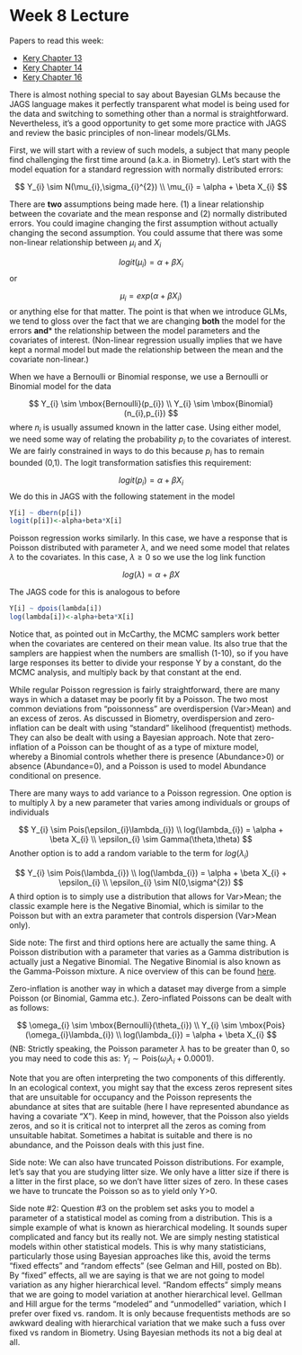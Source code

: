 Week 8 Lecture
========================================================

Papers to read this week:

* [Kery Chapter 13](https://github.com/hlynch/Bayesian2020/tree/master/_data/KeryChapter13.pdf)
* [Kery Chapter 14](https://github.com/hlynch/Bayesian2020/tree/master/_data/KeryChapter14.pdf)
* [Kery Chapter 16](https://github.com/hlynch/Bayesian2020/tree/master/_data/KeryChapter16.pdf)

There is almost nothing special to say about Bayesian GLMs because the JAGS language makes it perfectly transparent what model is being used for the data and switching to something other than a normal is straightforward. Nevertheless, it’s a good opportunity to get some more practice with JAGS and review the basic principles of non-linear models/GLMs.

First, we will start with a review of such models, a subject that many people find challenging the first time around (a.k.a. in Biometry). Let’s start with the model equation for a standard regression with normally distributed errors:

$$
Y_{i} \sim N(\mu_{i},\sigma_{i}^{2}) \\
\mu_{i} = \alpha + \beta X_{i}
$$

There are **two** assumptions being made here. (1) a linear relationship between the covariate and the mean response and (2) normally distributed errors. You could imagine changing the first assumption without actually changing the second assumption. You could assume that there was some non-linear relationship between $\mu_{i}$ and $X_{i}$

$$
logit(\mu_{i}) = \alpha + \beta X_{i}
$$
or

$$
\mu_{i} = exp(\alpha + \beta X_{i})
$$
or anything else for that matter. The point is that when we introduce GLMs, we tend to gloss over the fact that we are changing **both** the model for the errors **and*** the relationship between the model parameters and the covariates of interest. (Non-linear regression usually implies that we have kept a normal model but made the relationship between the mean and the covariate non-linear.)

When we have a Bernoulli or Binomial response, we use a Bernoulli or Binomial model for the data

$$
Y_{i} \sim \mbox{Bernoulli}(p_{i}) \\
Y_{i} \sim \mbox{Binomial}(n_{i},p_{i})
$$
where $n_{i}$ is usually assumed known in the latter case. Using either model, we need some way of relating the probability $p_{i}$ to the covariates of interest. We are fairly constrained in ways to do this because $p_{i}$ has to remain bounded (0,1). The logit transformation satisfies this requirement:

$$
logit(p_{i}) = \alpha + \beta X_{i}
$$
We do this in JAGS with the following statement in the model

```r
Y[i] ~ dbern(p[i])
logit(p[i])<-alpha+beta*X[i]
```

Poisson regression works similarly. In this case, we have a response that is Poisson distributed with parameter $\lambda$, and we need some model that relates $\lambda$ to the covariates. In this case, $\lambda \ge 0$ so we use the log link function

$$
log(\lambda) = \alpha + \beta X
$$

The JAGS code for this is analogous to before

```r
Y[i] ~ dpois(lambda[i])
log(lambda[i])<-alpha+beta*X[i]
```

Notice that, as pointed out in McCarthy, the MCMC samplers work better when the covariates are centered on their mean value. Its also true that the samplers are happiest when the numbers are smallish (1-10), so if you have large responses its better to divide your response Y by a constant, do the MCMC analysis, and multiply back by that constant at the end.

While regular Poisson regression is fairly straightforward, there are many ways in which a dataset may be poorly fit by a Poisson. The two most common deviations from “poissonness” are overdispersion (Var>Mean) and an excess of zeros.  As discussed in Biometry, overdispersion and zero-inflation can be dealt with using “standard” likelihood (frequentist) methods. They can also be dealt with using a Bayesian approach. Note that zero-inflation of a Poisson can be thought of as a type of mixture model, whereby a Binomial controls whether there is presence (Abundance>0) or absence (Abundance=0), and a Poisson is used to model Abundance conditional on presence. 

There are many ways to add variance to a Poisson regression. One option is to multiply $\lambda$ by a new parameter that varies among individuals or groups of individuals

$$
Y_{i} \sim Pois(\epsilon_{i}\lambda_{i}) \\
log(\lambda_{i}) = \alpha + \beta X_{i} \\
\epsilon_{i} \sim Gamma(\theta,\theta)
$$
Another option is to add a random variable to the term for $log(\lambda_{i})$

$$
Y_{i} \sim Pois(\lambda_{i}) \\
log(\lambda_{i}) = \alpha + \beta X_{i} + \epsilon_{i} \\
\epsilon_{i} \sim N(0,\sigma^{2})
$$
A third option is to simply use a distribution that allows for Var>Mean; the classic example here is the Negative Binomial, which is similar to the Poisson but with an extra parameter that controls dispersion (Var>Mean only). 

Side note: The first and third options here are actually the same thing. A Poisson distribution with a parameter that varies as a Gamma distribution is actually just a Negative Binomial. The Negative Binomial is also known as the Gamma-Poisson mixture. A nice overview of this can be found [here](https://probabilityandstats.wordpress.com/tag/poisson-gamma-mixture/).

Zero-inflation is another way in which a dataset may diverge from a simple Poisson (or Binomial, Gamma etc.). Zero-inflated Poissons can be dealt with as follows:

$$
\omega_{i} \sim \mbox{Bernoulli}(\theta_{i}) \\
Y_{i} \sim \mbox{Pois}(\omega_{i}\lambda_{i}) \\
log(\lambda_{i}) = \alpha + \beta X_{i}
$$
(NB: Strictly speaking, the Poisson parameter $\lambda$ has to be greater than 0, so you may need to code this as: $Y_{i} \sim \mbox{Pois}(\omega_{i}\lambda_{i} + 0.0001)$.

Note that you are often interpreting the two components of this differently. In an ecological context, you might say that the excess zeros represent sites that are unsuitable for occupancy and the Poisson represents the abundance at sites that are suitable (here I have represented abundance as having a covariate “X”). Keep in mind, however, that the Poisson also yields zeros, and so it is critical not to interpret all the zeros as coming from unsuitable habitat. Sometimes a habitat is suitable and there is no abundance, and the Poisson deals with this just fine.

Side note: We can also have truncated Poisson distributions. For example, let’s say that you are studying litter size. We only have a litter size if there is a litter in the first place, so we don’t have litter sizes of zero. In these cases we have to truncate the Poisson so as to yield only Y>0. 

Side note #2: Question #3 on the problem set asks you to model a parameter of a statistical model as coming from a distribution. This is a simple example of what is known as hierarchical modeling. It sounds super complicated and fancy but its really not. We are simply nesting statistical models within other statistical models. This is why many statisticians, particularly those using Bayesian approaches like this, avoid the terms “fixed effects” and “random effects” (see Gelman and Hill, posted on Bb). By “fixed” effects, all we are saying is that we are not going to model variation as any higher hierarchical level. “Random effects” simply means that we are going to model variation at another hierarchical level. Gellman and Hill argue for the terms “modeled” and “unmodelled” variation, which I prefer over fixed vs. random. It is only because frequentists methods are so awkward dealing with hierarchical variation that we make such a fuss over fixed vs random in Biometry. Using Bayesian methods its not a big deal at all.



